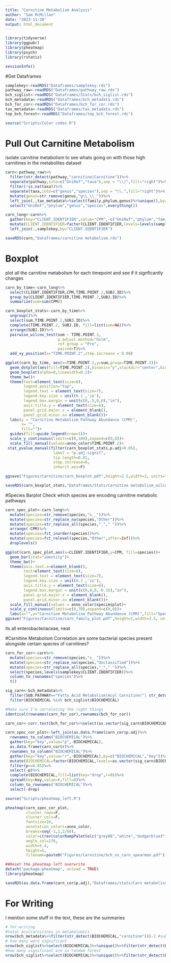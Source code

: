 ```yaml
---
title: "Carnitine Metabolism Analysis"
author: "Sam McMillan"
date: "2023-11-30"
output: html_document
---
```


```r
library(tidyverse)
library(ggpubr)
library(pheatmap)
library(psych)
library(rstatix)

sessionInfo()
```

#Get Dataframes
```r
samplekey<-readRDS("Dataframes/samplekey.rds")
pathway_raw<-readRDS("Dataframes/pathway_raw.rds")
bch_siglist<-readRDS("Dataframes/Stats/bch_siglist.rds")
bch_metadata<-readRDS("Dataframes/bch_metadata.rds")
bch_for_cor<-readRDS("Dataframes/bch_for_cor.rds")
tax_metadata<-readRDS("Dataframes/tax_metadata.rds")
top_bch_forest<-readRDS("Dataframes/top_bch_forest.rds")

source("Scripts/Color codes.R")
```

# Pull Out Carnitine Metabolism
isolate carnitine metabolism to see whats going on with those high carnitines in the metabolites dataset
```r
carn<-pathway_raw%>%
  filter(str_detect(pathway,"carnitine|Carnitine"))%>%
  separate(pathway,into=c("UniRef","taxa"),sep = "\\|",fill="right")%>%
  filter(!is.na(taxa))%>%
  separate(taxa,into=c("genus","species"),sep = "\\.",fill="right")%>%
  mutate(genus=str_remove(genus,"g\\_\\_"))%>%
  left_join(.,tax_metadata%>%select(family,phylum,genus)%>%unique(),by="genus")%>%
  select("UniRef","phylum","genus","species",everything())

carn_long<-carn%>%
  gather(key="CLIENT.IDENTIFIER",value="CPM",-c("UniRef","phylum","family","genus","species"))%>%
  mutate(CLIENT.IDENTIFIER=factor(CLIENT.IDENTIFIER,levels=levels(samplekey$CLIENT.IDENTIFIER)))%>%
  left_join(.,samplekey,by="CLIENT.IDENTIFIER")

saveRDS(carn,"Dataframes/carnitine metabolism.rds")
```

# Boxplot
plot all the carnitine metabolism for each timepoint and see if it signficantly changes
```r
carn_by_time<-carn_long%>%
  select(CLIENT.IDENTIFIER,CPM,TIME.POINT.2,SUBJ.ID)%>%
  group_by(CLIENT.IDENTIFIER,TIME.POINT.2,SUBJ.ID)%>%
  summarize(sum=sum(CPM))

carn_boxplot_stats<-carn_by_time%>%
  ungroup()%>%
  select(sum,TIME.POINT.2,SUBJ.ID)%>%
  complete(TIME.POINT.2, SUBJ.ID, fill=list(sum=NA))%>%
  arrange(SUBJ.ID)%>%
  pairwise_wilcox_test(sum ~ TIME.POINT.2,
                       p.adjust.method="holm",
                       ref.group = "Pre",
                       paired=T)%>%
  add_xy_position(x="TIME.POINT.2",step.increase = 0.08)

ggplot(carn_by_time, aes(x=TIME.POINT.2,y=sum,group=TIME.POINT.2))+
  geom_dotplot(aes(fill=TIME.POINT.2),binaxis="y",stackdir="center",binwidth=100/50,dotsize=1.3,stroke=0.5)+
  geom_boxplot(alpha=0,linewidth=0.2)+
  theme_bw()+
  theme(text=element_text(size=8),
        legend.position="top",
        legend.text = element_text(size=7),
        legend.key.size = unit(0.1 ,'in'),
        legend.box.margin = unit(c(0,.5,0,0),"in"),
        axis.title.y = element_text(size=6),
        panel.grid.major.x = element_blank(),
        panel.grid.minor.x= element_blank())+
  labs(y = "Carnitine Metabolism Pathway Abundance (CPM)",
       x= "",
       fill="")+
  guides(fill=guide_legend(nrow=1))+
  scale_y_continuous(limits=c(0,100),expand=c(0,0))+
  scale_fill_manual(values=anno_color$TIME.POINT.2)+
 stat_pvalue_manual(filter(carn_boxplot_stats,p.adj<0.05), 
                     label = "p.adj.signif",
                     tip.length=0.01,
                     step.increase=0,
                     inherit.aes=F)

ggsave("Figures/Carnitine/carn_boxplot.pdf",height=2.5,width=3, units="in")

saveRDS(carn_boxplot_stats,"Dataframes/Stats/Carnitine metabolism_wilcox_signed_rank_holm.rds")
```

#Species Barplot
Check which species are encoding carnitine metabolic pathways
```r
carn_spec_plot<-carn_long%>%
  mutate(species=str_remove(species,"s__"))%>%
  mutate(species=str_replace_na(species,"Other"))%>%
  mutate(species=str_replace_all(species,"_"," "))%>%
  arrange(-CPM)%>%
  mutate(species=fct_inorder(species))%>%
  mutate(species=fct_relevel(species,"Other",after=Inf))%>%
  droplevels()

ggplot(carn_spec_plot,aes(x=CLIENT.IDENTIFIER,y=CPM, fill=species))+
  geom_bar(stat="identity")+
  theme_bw()+
  theme(axis.text.x=element_blank(),
        text=element_text(size=8),
        legend.text = element_text(size=7),
        legend.key.size = unit(0.1 ,'in'),
        axis.title.y = element_text(size=6),
        legend.box.margin = unit(c(0,0,0,-0.15),"in"),
        panel.grid.major.x = element_blank(),
        panel.grid.minor.x= element_blank())+
  scale_fill_manual(values = anno_color$speciesplot)+
  scale_y_continuous(limits=c(0,70),expand=c(0,0))+
  labs(x="",y="Carnitine Metabolism Pathway Abundance (CPM)",fill="Species")
ggsave("Figures/Carnitine/carn_family_plot.pdf",height=2,width=3.5, units="in")
```
its all enterobacteriaceae, neat

#Carnitine Metabolism Correlation
are some bacterial species present alongside certain species of carnitines?
```r
carn_for_cor<-carn%>%
  mutate(species=str_remove(species,"s__"))%>%
  mutate(species=str_replace_na(species,"Unclassified"))%>%
  mutate(species=str_replace_all(species,"_"," "))%>%
  select(species,levels(samplekey$CLIENT.IDENTIFIER))%>%
  column_to_rownames("species")%>%
  t()

sig_carn<-bch_metadata%>%
  filter(SUB.PATHWAY=="Fatty Acid Metabolism(Acyl Carnitine)"| str_detect(BIOCHEMICAL,"carnitine|Carnitine"))%>%
  filter(BIOCHEMICAL %in% bch_siglist$BIOCHEMICAL)

#Make sure I'm correlating the right things
identical(rownames(carn_for_cor),rownames(bch_for_cor))

carn_cor<-corr.test(bch_for_cor%>%select(as.vector(sig_carn$BIOCHEMICAL)),carn_for_cor,method="spearman",adjust="holm")

carn_spec_cor_plot<-left_join(as.data.frame(carn_cor$p.adj)%>%
  rownames_to_column("BIOCHEMICAL")%>%
  gather(key="key",value="p",-BIOCHEMICAL),
  as.data.frame(carn_cor$r)%>%
  rownames_to_column("BIOCHEMICAL")%>%
  gather(key="key",value="r",-BIOCHEMICAL),by=c("BIOCHEMICAL","key"))%>%
  mutate(BIOCHEMICAL=factor(BIOCHEMICAL,levels=as.vector(sig_carn$BIOCHEMICAL)))%>%
  filter(p<=0.05)%>%
  select(-p)%>%
  complete(BIOCHEMICAL,fill=list(key="drop",r=0))%>%
  spread(key=key,value=r,fill=0)%>%
  column_to_rownames("BIOCHEMICAL")%>%
  select(-drop)

source("Scripts/pheatmap_left.R")

pheatmap(carn_spec_cor_plot,
         cluster_rows=F,
         cluster_cols=F,
         fontsize=16,
         annotation_colors=anno_color,
         breaks=seq(-1,1,2/60),
         color=c(rev(colorRampPalette(c("grey88","white","dodgerblue3"),bias=2)(30)),colorRampPalette(c("grey88","white", "red3"),bias=2)(30)),
         angle_col=270,
         width=5.4,
         height=5,
         filename=paste0("Figures/Carnitine/bch_vs_carn_spearman.pdf"))

##Reset the pheatmap left overwrite
detach("package:pheatmap", unload = TRUE)
library(pheatmap)

saveRDS(as.data.frame(carn_cor$p.adj),"Dataframes/stats/Carn metabolism vs Carn correlation t test holm.rds")
```


# For Writing
I mention some stuff in the text, these are the summaries
```r
# for writing
#total acylcarnitines in metabolomics
nrow(bch_metadata%>%filter(str_detect(BIOCHEMICAL,"carnitine")))-2 #subtract out "carnitine" and "deoxycarnitine" I confirmed succinyl and malonyl are acyl carnitines.
# how many were significant
nrow(bch_siglist%>%select(BIOCHEMICAL)%>%unique()%>%filter(str_detect(BIOCHEMICAL,"carnitine")))
#how many significant are in random forest
nrow(bch_siglist%>%select(BIOCHEMICAL)%>%unique()%>%filter(str_detect(BIOCHEMICAL,"carnitine") & BIOCHEMICAL %in% top_bch_forest))


```

